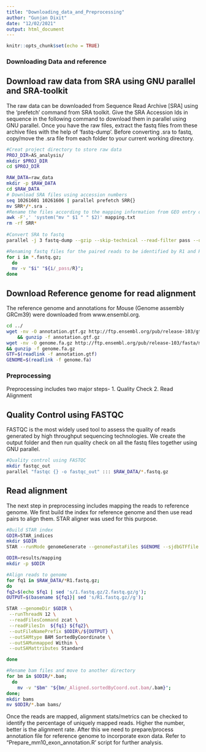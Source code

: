 ```yaml
---
title: "Downloading_data_and_Preprocessing"
author: "Gunjan Dixit"
date: "12/02/2021"
output: html_document
---
```


```r
knitr::opts_chunk$set(echo = TRUE)
```

### Downloading Data and reference 

## Download raw data from SRA using GNU parallel and SRA-toolkit

The raw data can be downloaded from Sequence Read Archive [SRA] using the 'prefetch' command from SRA toolkit. Give the SRA Accession Ids in sequence in the following command to download them in parallel using GNU parallel. Once you have the raw files, extract the fastq files from these archive files with the help of 'fastq-dump'. Before converting .sra to fastq, copy/move the .sra file from each folder to your current working directory. 

```bash
#Creat project directory to store raw data
PROJ_DIR=AS_analysis/
mkdir $PROJ_DIR
cd $PROJ_DIR

RAW_DATA=raw_data
mkdir -p $RAW_DATA
cd $RAW_DATA
# Download SRA files using accession numbers
seq 10261601 10261606 | parallel prefetch SRR{}
mv SRR*/*.sra . 
#Rename the files according to the mapping information from GEO entry of the dataset. The mapping file should contain two columns, the first one should be SRA Run numbers and the second column should contain sample names obtained from metadata.
awk -F',' 'system("mv " $1 " " $2)' mapping.txt
rm -rf SRR*
  
#Convert SRA to fastq
parallel -j 3 fastq-dump --gzip --skip-technical --read-filter pass --dumpbase --split-e --clip --origfmt {} ::: Mbnl1KO_Thymus_1 Mbnl1KO_Thymus_2 Mbnl1KO_Thymus_3 WT_Thymus_1 WT_Thymus_2 WT_Thymus_3 

#Renaming fastq files for the paired reads to be identified by R1 and R2
for i in *.fastq.gz; 
  do 
  mv -v "$i" "${i/_pass/R}"; 
done
```

## Download Reference genome for read alignment
The reference genome and annotations for Mouse (Genome assembly GRCm39) were downloaded from www.ensembl.org.

```bash
cd ../
wget -nv -O annotation.gtf.gz http://ftp.ensembl.org/pub/release-103/gtf/mus_musculus/Mus_musculus.GRCm39.103.gtf.gz \
    && gunzip -f annotation.gtf.gz
wget -nv -O genome.fa.gz http://ftp.ensembl.org/pub/release-103/fasta/mus_musculus/dna/Mus_musculus.GRCm39.dna.primary_assembly.fa.gz \
&& gunzip -f genome.fa.gz
GTF=$(readlink -f annotation.gtf)
GENOME=$(readlink -f genome.fa)
```

### Preprocessing
Preprocessing includes two major steps-
1. Quality Check
2. Read Alignment

## Quality Control using FASTQC
FASTQC is the most widely used tool to assess the quality of reads generated by high throughput sequencing technologies. We create the output folder and then run quality check on all the fastq files together using GNU parallel. 

```bash
#Quality control using FASTQC
mkdir fastqc_out
parallel "fastqc {} -o fastqc_out" ::: $RAW_DATA/*.fastq.gz
```

## Read alignment

The next step in preprocessing includes mapping the reads to reference genome. We first build the index for reference genome and then use read pairs to align them. STAR aligner was used for this purpose. 

```bash
#Build STAR index
GDIR=STAR_indices
mkdir $GDIR
STAR --runMode genomeGenerate --genomeFastaFiles $GENOME --sjdbGTFfile $GTF --runThreadN 8 --genomeDir $GDIR

ODIR=results/mapping
mkdir -p $ODIR

#Align reads to genome
for fq1 in $RAW_DATA/*R1.fastq.gz; 
do
fq2=$(echo $fq1 | sed 's/1.fastq.gz/2.fastq.gz/g');
OUTPUT=$(basename ${fq1}| sed 's/R1.fastq.gz//g');

STAR --genomeDir $GDIR \
 --runThreadN 12 \
 --readFilesCommand zcat \
 --readFilesIn  ${fq1} ${fq2}\
 --outFileNamePrefix $ODIR\/${OUTPUT} \
 --outSAMtype BAM SortedByCoordinate \
 --outSAMunmapped Within \
 --outSAMattributes Standard

done

#Rename bam files and move to another directory
for bm in $ODIR/*.bam; 
  do 
    mv -v "$bm" "${bm/_Aligned.sortedByCoord.out.bam/.bam}"; 
done;
mkdir bams
mv $ODIR/*.bam bams/ 
```

Once the reads are mapped, alignment stats/metrics can be checked to identify the percentage of uniquely mapped reads. Higher the number, better is the alignment rate. After this we need to prepare/process annotation file for reference genome to incorporate exon data. Refer to "Prepare_mm10_exon_annotation.R' script for further analysis.  
